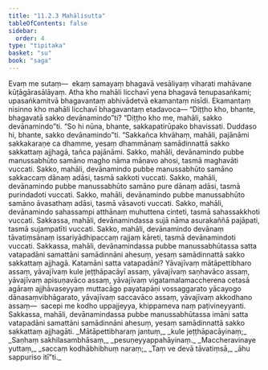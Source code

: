 ```yaml
---
title: "11.2.3 Mahālisutta"
tableOfContents: false
sidebar:
  order: 4
type: "tipitaka"
basket: "su"
book: "saga"
---
```



<DynamicBreadcrumb />

<Division number="259" book="saga">

<Paragraph number="1625" book="saga">
Evaṃ me sutaṃ—  ekaṃ samayaṃ bhagavā vesāliyaṃ viharati mahāvane kūṭāgārasālāyaṃ. Atha kho mahāli licchavī yena bhagavā tenupasaṅkami; upasaṅkamitvā bhagavantaṃ abhivādetvā ekamantaṃ nisīdi. Ekamantaṃ nisinno kho mahāli licchavī bhagavantaṃ etadavoca—
</Paragraph>

<Paragraph number="1626" book="saga">
“Diṭṭho kho, bhante, bhagavatā sakko devānamindo”ti?
</Paragraph>

<Paragraph number="1627" book="saga">
“Diṭṭho kho me, mahāli, sakko devānamindo”ti.
</Paragraph>

<Paragraph number="1628" book="saga">
“So hi nūna, bhante, sakkapatirūpako bhavissati. Duddaso hi, bhante, sakko devānamindo”ti.
</Paragraph>

<Paragraph number="1629" book="saga">
“Sakkañca khvāhaṃ, mahāli, pajānāmi sakkakaraṇe ca dhamme, yesaṃ dhammānaṃ samādinnattā sakko sakkattaṃ ajjhagā, tañca pajānāmi.
</Paragraph>

<Paragraph number="1630" book="saga">
Sakko, mahāli, devānamindo pubbe manussabhūto samāno magho nāma māṇavo ahosi, tasmā maghavāti vuccati.
</Paragraph>

<Paragraph number="1631" book="saga">
Sakko, mahāli, devānamindo pubbe manussabhūto samāno sakkaccaṃ dānaṃ adāsi, tasmā sakkoti vuccati.
</Paragraph>

<Paragraph number="1632" book="saga">
Sakko, mahāli, devānamindo pubbe manussabhūto samāno pure dānaṃ adāsi, tasmā purindadoti vuccati.
</Paragraph>

<Paragraph number="1633" book="saga">
Sakko, mahāli, devānamindo pubbe manussabhūto samāno āvasathaṃ adāsi, tasmā vāsavoti vuccati.
</Paragraph>

<Paragraph number="1634" book="saga">
Sakko, mahāli, devānamindo sahassampi atthānaṃ muhuttena cinteti, tasmā sahassakkhoti vuccati.
</Paragraph>

<Paragraph number="1635" book="saga">
Sakkassa, mahāli, devānamindassa sujā nāma asurakaññā pajāpati, tasmā sujampatīti vuccati.
</Paragraph>

<Paragraph number="1636" book="saga">
Sakko, mahāli, devānamindo devānaṃ tāvatiṃsānaṃ issariyādhipaccaṃ rajjaṃ kāreti, tasmā devānamindoti vuccati.
</Paragraph>

<Paragraph number="1637" book="saga">
Sakkassa, mahāli, devānamindassa pubbe manussabhūtassa satta vatapadāni samattāni samādinnāni ahesuṃ, yesaṃ samādinnattā sakko sakkattaṃ ajjhagā. Katamāni satta vatapadāni? Yāvajīvaṃ mātāpettibharo assaṃ, yāvajīvaṃ kule jeṭṭhāpacāyī assaṃ, yāvajīvaṃ saṇhavāco assaṃ, yāvajīvaṃ apisuṇavāco assaṃ, yāvajīvaṃ vigatamalamaccherena cetasā agāraṃ ajjhāvaseyyaṃ muttacāgo payatapāṇi vossaggarato yācayogo dānasaṃvibhāgarato, yāvajīvaṃ saccavāco assaṃ, yāvajīvaṃ akkodhano assaṃ—  sacepi me kodho uppajjeyya, khippameva naṃ paṭivineyyanti. Sakkassa, mahāli, devānamindassa pubbe manussabhūtassa imāni satta vatapadāni samattāni samādinnāni ahesuṃ, yesaṃ samādinnattā sakko sakkattaṃ ajjhagāti.
</Paragraph>

<Paragraph number="1638" type="verses" book="saga">
_Mātāpettibharaṃ jantuṃ,_  
_kule jeṭṭhāpacāyinaṃ;_  
_Saṇhaṃ sakhilasambhāsaṃ,_  
_pesuṇeyyappahāyinaṃ._  

</Paragraph>

<Paragraph number="1639" type="verses" book="saga">
_Maccheravinaye yuttaṃ,_  
_saccaṃ kodhābhibhuṃ naraṃ;_  
_Taṃ ve devā tāvatiṃsā,_  
_āhu sappuriso itī”ti._
</Paragraph>
</Division>